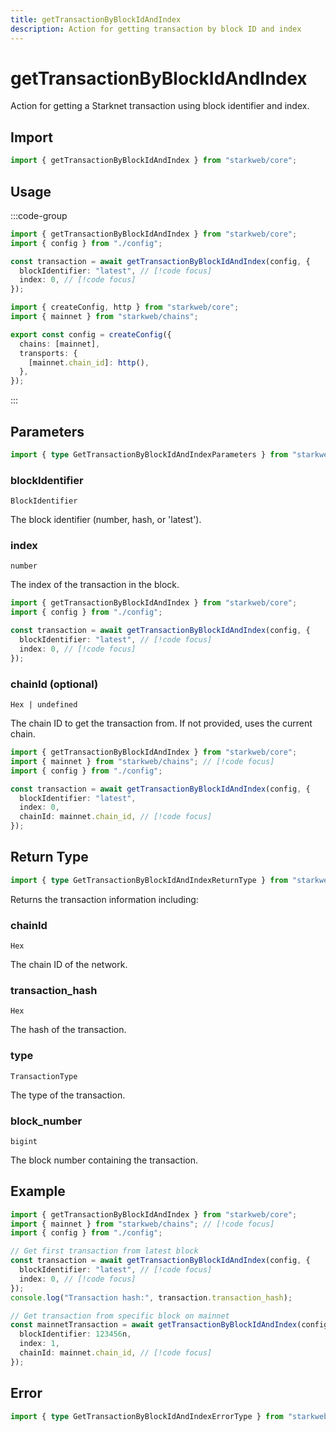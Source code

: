 ```yaml
---
title: getTransactionByBlockIdAndIndex
description: Action for getting transaction by block ID and index
---
```


# getTransactionByBlockIdAndIndex

Action for getting a Starknet transaction using block identifier and index.

## Import

```ts
import { getTransactionByBlockIdAndIndex } from "starkweb/core";
```

## Usage

:::code-group

```ts [index.ts]
import { getTransactionByBlockIdAndIndex } from "starkweb/core";
import { config } from "./config";

const transaction = await getTransactionByBlockIdAndIndex(config, {
  blockIdentifier: "latest", // [!code focus]
  index: 0, // [!code focus]
});
```

```ts [config.ts]
import { createConfig, http } from "starkweb/core";
import { mainnet } from "starkweb/chains";

export const config = createConfig({
  chains: [mainnet],
  transports: {
    [mainnet.chain_id]: http(),
  },
});
```

:::

## Parameters

```ts
import { type GetTransactionByBlockIdAndIndexParameters } from "starkweb/core";
```

### blockIdentifier

`BlockIdentifier`

The block identifier (number, hash, or 'latest').

### index

`number`

The index of the transaction in the block.

```ts [index.ts]
import { getTransactionByBlockIdAndIndex } from "starkweb/core";
import { config } from "./config";

const transaction = await getTransactionByBlockIdAndIndex(config, {
  blockIdentifier: "latest", // [!code focus]
  index: 0, // [!code focus]
});
```

### chainId (optional)

`Hex | undefined`

The chain ID to get the transaction from. If not provided, uses the current chain.

```ts [index.ts]
import { getTransactionByBlockIdAndIndex } from "starkweb/core";
import { mainnet } from "starkweb/chains"; // [!code focus]
import { config } from "./config";

const transaction = await getTransactionByBlockIdAndIndex(config, {
  blockIdentifier: "latest",
  index: 0,
  chainId: mainnet.chain_id, // [!code focus]
});
```

## Return Type

```ts
import { type GetTransactionByBlockIdAndIndexReturnType } from "starkweb/core";
```

Returns the transaction information including:

### chainId

`Hex`

The chain ID of the network.

### transaction_hash

`Hex`

The hash of the transaction.

### type

`TransactionType`

The type of the transaction.

### block_number

`bigint`

The block number containing the transaction.

## Example

```ts [example.ts]
import { getTransactionByBlockIdAndIndex } from "starkweb/core";
import { mainnet } from "starkweb/chains"; // [!code focus]
import { config } from "./config";

// Get first transaction from latest block
const transaction = await getTransactionByBlockIdAndIndex(config, {
  blockIdentifier: "latest", // [!code focus]
  index: 0, // [!code focus]
});
console.log("Transaction hash:", transaction.transaction_hash);

// Get transaction from specific block on mainnet
const mainnetTransaction = await getTransactionByBlockIdAndIndex(config, {
  blockIdentifier: 123456n,
  index: 1,
  chainId: mainnet.chain_id, // [!code focus]
});
```

## Error

```ts
import { type GetTransactionByBlockIdAndIndexErrorType } from "starkweb/core";
``` 